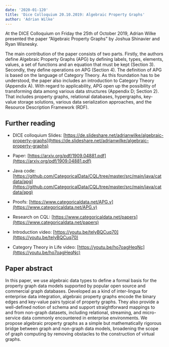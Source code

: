```yaml
---
date: '2020-01-120'
title: 'Dice Colloquium 20.10.2019: Algebraic Property Graphs'
author: 'Adrian Wilke'
---
```


At the DICE Colloquium on Friday the 25th of October 2019, Adrian Wilke presented the paper “Algebraic Property Graphs” by Joshua Shinavier and Ryan Wisnesky.

  

The main contribution of the paper consists of two parts. Firstly, the authors define Algebraic Property Graphs (APG) by defining labels, types, elements, values, a set of functions and an equation that must be kept (Section 3). Secondly, they define operations on APG (Section 4). The definition of APG is based on the language of Category Theory. As this foundation has to be understood, the paper also includes an introduction to Category Theory (Appendix A). With regard to applicability, APG open up the possibility of transforming data among various data structures (Appendix D; Section 2). That includes property graphs, relational databases, hypergraphs, key-value storage solutions, various data serialization approaches, and the Resource Description Framework (RDF).

## Further reading

-   DICE colloquium Slides: [https://de.slideshare.net/adrianwilke/algebraic-property-graphs](https://de.slideshare.net/adrianwilke/algebraic-property-graphs)
    
-   Paper: [https://arxiv.org/pdf/1909.04881.pdf](https://arxiv.org/pdf/1909.04881.pdf)
    
-   Java code: [https://github.com/CategoricalData/CQL/tree/master/src/main/java/catdata/apg](https://github.com/CategoricalData/CQL/tree/master/src/main/java/catdata/apg)
    
-   Proofs: [https://www.categoricaldata.net/APG.v](https://www.categoricaldata.net/APG.v)
    
-   Research on CQL: [https://www.categoricaldata.net/papers](https://www.categoricaldata.net/papers)
    
-   Introduction video: [https://youtu.be/telyBQCuq70](https://youtu.be/telyBQCuq70)
    
-   Category Theory in Life video: [https://youtu.be/ho7oagHeqNc](https://youtu.be/ho7oagHeqNc)
    

## Paper abstract

In this paper, we use algebraic data types to define a formal basis for the property graph data models supported by popular open source and commercial graph databases. Developed as a kind of inter-lingua for enterprise data integration, algebraic property graphs encode the binary edges and key-value pairs typical of property graphs. They also provide a well-defined notion of schema and support straightforward mappings to and from non-graph datasets, including relational, streaming, and micro-service data commonly encountered in enterprise environments. We propose algebraic property graphs as a simple but mathematically rigorous bridge between graph and non-graph data models, broadening the scope of graph computing by removing obstacles to the construction of virtual graphs.
